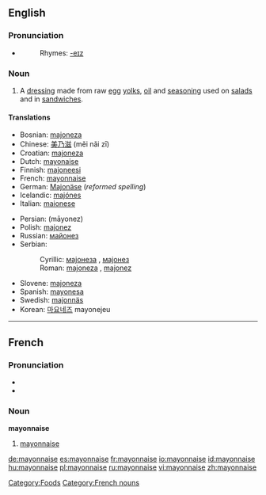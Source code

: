{{see|Mayonnaise}}
{{wikipedia}}
==English==

===Pronunciation===
*{{IPA|/meɪəˈneɪz/}}
*:Rhymes: [[Rhymes:English:-eɪz|-eɪz]]

===Noun===
{{en-noun|-}}

#A [[dressing]] made from raw [[egg]] [[yolks]], [[oil]] and [[seasoning]] used on [[salad]]s and in [[sandwich]]es.

====Translations====
{{top}}
*Bosnian: [[majoneza]] {{f}}
*Chinese: [[美乃滋]] (měi nǎi zī)
*Croatian: [[majoneza]] {{f}}
*Dutch: [[mayonaise]] {{m}}
*Finnish: [[majoneesi]]
*French: [[#French|mayonnaise]] {{f}}
*German: [[Majonäse]] {{f}} (''reformed spelling'')
*Icelandic: [[majónes]] {{n}}
*Italian: [[maionese]] {{f}}
{{mid}}
*Persian: {{FAchar|[[مایونز]]}} (māyonez)
*Polish: [[majonez]]
*Russian: [[майонез]]
*Serbian:
*:Cyrillic: [[мајонеза]] {{f}}, [[мајонез]] {{m}}
*:Roman: [[majoneza]] {{f}}, [[majonez]] {{m}}
*Slovene: [[majoneza]] {{f}}
*Spanish: [[mayonesa]] {{f}}
*Swedish: [[majonnäs]]
*Korean: [[마요네즈]] mayonejeu
{{bottom}}

----

==French==

===Pronunciation===
* {{IPA|lang=fr|/ma.jɔ.nɛz/}}
* {{SAMPA|lang=fr|/ma.jO.nEz/}}

===Noun===
'''mayonnaise''' {{f}}

#[[#English|mayonnaise]]

[[Category:Foods]]
[[Category:French nouns]]

[[de:mayonnaise]]
[[es:mayonnaise]]
[[fr:mayonnaise]]
[[io:mayonnaise]]
[[id:mayonnaise]]
[[hu:mayonnaise]]
[[pl:mayonnaise]]
[[ru:mayonnaise]]
[[vi:mayonnaise]]
[[zh:mayonnaise]]